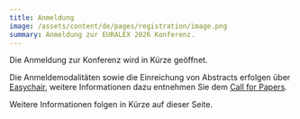 ```yaml
---
title: Anmeldung
image: /assets/content/de/pages/registration/image.png
summary: Anmeldung zur EURALEX 2026 Konferenz.
---
```

Die Anmeldung zur Konferenz wird in Kürze geöffnet.

Die Anmeldemodalitäten sowie die Einreichung von Abstracts erfolgen über [Easychair](https://easychair.org/conferences?conf=euralex2026), weitere Informationen dazu entnehmen Sie dem [Call for Papers](/call-for-papers).

Weitere Informationen folgen in Kürze auf dieser Seite.
